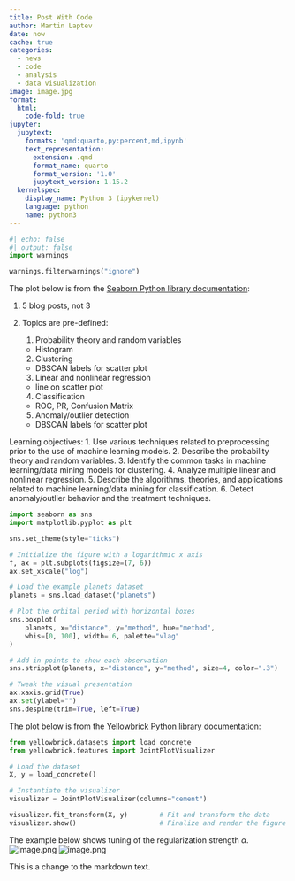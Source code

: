 ```yaml
---
title: Post With Code
author: Martin Laptev
date: now
cache: true
categories:
  - news
  - code
  - analysis
  - data visualization
image: image.jpg
format:
  html:
    code-fold: true
jupyter:
  jupytext:
    formats: 'qmd:quarto,py:percent,md,ipynb'
    text_representation:
      extension: .qmd
      format_name: quarto
      format_version: '1.0'
      jupytext_version: 1.15.2
  kernelspec:
    display_name: Python 3 (ipykernel)
    language: python
    name: python3
---
```


```python
#| echo: false
#| output: false
import warnings

warnings.filterwarnings("ignore")
```

The plot below is from the [Seaborn Python library documentation](https://seaborn.pydata.org/examples/horizontal_boxplot.html):

1.  5 blog posts, not 3

2.  Topics are pre-defined:

    1.  Probability theory and random variables

    -   Histogram

    2.  Clustering

    -   DBSCAN labels for scatter plot

    3.  Linear and nonlinear regression

    -   line on scatter plot

    4.  Classification

    -   ROC, PR, Confusion Matrix

    5.  Anomaly/outlier detection

    -   DBSCAN labels for scatter plot

Learning objectives: 1. Use various techniques related to preprocessing prior to the use of machine learning models. 2. Describe the probability theory and random variables. 3. Identify the common tasks in machine learning/data mining models for clustering. 4. Analyze multiple linear and nonlinear regression. 5. Describe the algorithms, theories, and applications related to machine learning/data mining for classification. 6. Detect anomaly/outlier behavior and the treatment techniques.

```python
import seaborn as sns
import matplotlib.pyplot as plt

sns.set_theme(style="ticks")

# Initialize the figure with a logarithmic x axis
f, ax = plt.subplots(figsize=(7, 6))
ax.set_xscale("log")

# Load the example planets dataset
planets = sns.load_dataset("planets")

# Plot the orbital period with horizontal boxes
sns.boxplot(
    planets, x="distance", y="method", hue="method",
    whis=[0, 100], width=.6, palette="vlag"
)

# Add in points to show each observation
sns.stripplot(planets, x="distance", y="method", size=4, color=".3")

# Tweak the visual presentation
ax.xaxis.grid(True)
ax.set(ylabel="")
sns.despine(trim=True, left=True)
```

The plot below is from the [Yellowbrick Python library documentation](https://www.scikit-yb.org/en/latest/api/features/jointplot.html?highlight=joint%20plot#joint-plot-visualization):

```python
from yellowbrick.datasets import load_concrete
from yellowbrick.features import JointPlotVisualizer

# Load the dataset
X, y = load_concrete()

# Instantiate the visualizer
visualizer = JointPlotVisualizer(columns="cement")

visualizer.fit_transform(X, y)        # Fit and transform the data
visualizer.show()                     # Finalize and render the figure
```

The example below shows tuning of the regularization strength $\alpha$. ![image.png](attachment:3f6e174e-eca2-47a0-bc3b-605681c448ea.png) ![image.png](attachment:822e2379-4768-4f25-93c5-1ecfea0b84b7.png)

This is a change to the markdown text.
